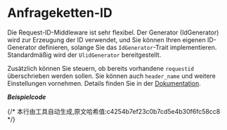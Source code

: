 # Anfrageketten-ID


Die Request-ID-Middleware ist sehr flexibel. Der Generator (IdGenerator) wird zur Erzeugung der ID verwendet, und Sie können Ihren eigenen ID-Generator definieren, solange Sie das `IdGenerator`-Trait implementieren. Standardmäßig wird der `UlidGenerator` bereitgestellt.

Zusätzlich können Sie steuern, ob bereits vorhandene `requestid` überschrieben werden sollen. Sie können auch `header_name` und weitere Einstellungen vornehmen. Details finden Sie in der [Dokumentation](https://docs.rs/salvo_extra/latest/salvo_extra/request_id/index.html).

_**Beispielcode**_

<Tabs>
  <Tab label="main.rs">
    <RequestIdMainCode/>
  </Tab>
  <Tab label="Cargo.toml">
    <RequestIdCargoCode/>
  </Tab>
</Tabs>
{/* 本行由工具自动生成,原文哈希值:c4254b7ef23c0b7cd5e4b30f6fc58cc8 */}